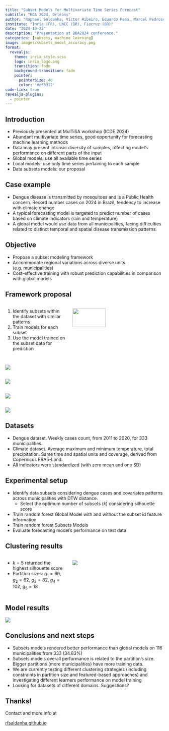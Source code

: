 ```yaml
---
title: "Subset Models for Multivariate Time Series Forecast"
subtitle: "BDA 2024, Orléans"
author: "Raphael Saldanha, Victor Ribeiro, Eduardo Pena, Marcel Pedroso, Reza Akbarinia, Patrick Valduriez, Fabio Porto"
institute: "Inria (FR), LNCC (BR), Fiocruz (BR)"
date: "2024-10-22"
description: "Presentation at BDA2024 conference."
categories: [subsets, machine learning]
image: images/subsets_model_accuracy.png
format:
  revealjs: 
    theme: inria_style.scss
    logo: inria_logo.png
    transition: fade
    background-transition: fade
    pointer:
      pointerSize: 40
      color: '#e63312'
code-link: true
revealjs-plugins:
  - pointer
---
```


## Introduction

-   Previously presented at [MulTiSA]{.hl} workshop (ICDE 2024)
-   Abundant [multivariate time series]{.hl}, good opportunity for forecasting [machine learning]{.hl} methods
-   Data may present intrinsic [diversity]{.hl} of samples, affecting model's performance on [different parts of the input]{.hl}
-   [Global models]{.hl}: use all available time series
-   [Local models]{.hl}: use only time series pertaining to each sample
-   [Data subsets models]{.hl}: our proposal

## Case example

-   [Dengue]{.hl} disease is transmitted by mosquitoes and is a Public Health concern. Record number cases on 2024 in Brazil, tendency to increase with climate change
-   A typical forecasting model is targeted to predict number of cases based on [climate indicators]{.hl} (rain and temperature)
-   A [global model]{.hl} would use data from all municipalities, facing [difficulties]{.hl} related to [distinct]{.hl} temporal and spatial disease [transmission patterns]{.hl}

## Objective

-   Propose a [subset modeling framework]{.hl}
-   Accommodate [regional variations]{.hl} across diverse units (e.g. municipalities)
-   Cost-effective training with [robust prediction capabilities]{.hl} in comparison with global models

## Framework proposal

::: columns
::: {.column width="40%"}
1.  [Identify]{.hl} subsets within the dataset with similar patterns
2.  [Train]{.hl} models for each subset
3.  Use the model trained on the subset data for [prediction]{.hl}
:::

::: {.column width="60%"}
![](images/subset_model_framework_diagram.png){width="60%" fig-align="center"}
:::
:::

## 

![](images/subset_model_fig_a.png){fig-align="center"}

## 

![](images/subset_model_fig_b.png){fig-align="center"}

## 

![](images/subset_model_fig_c.png){fig-align="center"}

## 

![](images/subset_model_fig_d.png){fig-align="center"}

## Datasets

-   Dengue dataset. Weekly cases count, from 2011 to 2020, for 333 municipalities.
-   Climate dataset. Average maximum and minimum temperature, total precipitation. Same time and spatial units and coverage, derived from Copernicus ERA5-Land.
-   All indicators were standardized (with zero mean and one SD)

## Experimental setup

-   [Identify]{.hl} data subsets considering dengue cases and covariates patterns across municipalities with DTW distance.
    -   Select the [optimum]{.hl} number of subsets ($k$) considering silhouette score
-   Train random forest [Global Model]{.hl} with and without the [subset id]{.hl} feature information
-   Train random forest [Subsets Models]{.hl}
-   [Evaluate]{.hl} forecasting model's [performance]{.hl} on test data

## Clustering results

::: columns
::: {.column width="40%"}
-   $k = 5$ returned the highest silhouette score
-   Partition sizes: $g_1 = 69$, $g_2 = 62$, $g_3 = 82$, $g_4 = 102$, $g_5 = 18$
:::

::: {.column width="60%"}
![](images/subset_model_partitions_map.png){fig-align="center"}
:::
:::

## Model results

![](images/subsets_model_accuracy.png){fig-align="center"}

## Conclusions and next steps

-   Subsets models rendered [better performance]{.hl} than global models on [116 municipalities]{.hl} from 333 (34.83%)
-   Subsets models overall performance is related to the [partition's size]{.hl}. Bigger partitions (more municipalities) have more training data.
-   We are currently testing different [clustering strategies]{.hl} (including constraints in partition size and featured-based approaches) and investigating different learners performance on model training
-   Looking for datasets of [different domains]{.hl}. Suggestions?

## Thanks!

Contact and more info at

[rfsaldanha.github.io](https://rfsaldanha.github.io)
